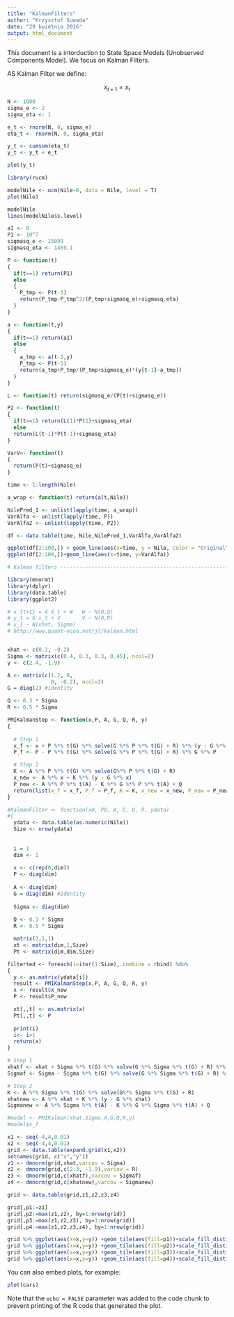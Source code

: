 ```yaml
---
title: "KalmanFilters"
author: "Krzysztof Suwada"
date: "29 kwietnia 2016"
output: html_document
---
```


This document is a intorduction to State Space Models (Unobserved Components Model). We focus on Kalman Filters.

AS Kalman Filter we define:

$$x_{t+1} = x_t$$


```r
N <- 1000
sigma_e <- 2
sigma_eta <- 1

e_t <- rnorm(N, 0, sigma_e)
eta_t <- rnorm(N, 0, sigma_eta)

y_t <- cumsum(eta_t)
y_t <- y_t + e_t

plot(y_t)

library(rucm)

modelNile <- ucm(Nile~0, data = Nile, level = T)
plot(Nile)

modelNile
lines(modelNile$s.level)

a1 <- 0
P1 <- 10^7 
sigmasq_e <- 15099
sigmasq_eta <- 1469.1

P <- function(t)
{
  if(t==1) return(P1)
  else
  {
    P_tmp <- P(t-1)
    return(P_tmp-P_tmp^2/(P_tmp+sigmasq_e)+sigmasq_eta)
  }
}

a <- function(t,y)
{
  if(t==1) return(a1)
  else
  {
    a_tmp <- a(t-1,y)
    P_tmp <- P(t-1)
    return(a_tmp+P_tmp/(P_tmp+sigmasq_e)*(y[t-1]-a_tmp))
  }
}

L <- function(t) return(sigmasq_e/(P(t)+sigmasq_e))

P2 <- function(t) 
{
  if(t==1) return(L(1)*P(1)+sigmasq_eta)
  else
  return(L(t-1)*P(t-1)+sigmasq_eta)
}

VarV<- function(t)
{
  return(P(t)+sigmasq_e)
}

time <- 1:length(Nile)

a_wrap <- function(t) return(a(t,Nile))

NilePred_1 <- unlist(lapply(time, a_wrap))
VarAlfa <- unlist(lapply(time, P))
VarAlfa2 <- unlist(lapply(time, P2))

df <- data.table(time, Nile,NilePred_1,VarAlfa,VarAlfa2)

ggplot(df[2:100,]) + geom_line(aes(x=time, y = Nile, color = "Original")) + geom_line(aes(x=time, y = NilePred_1, color = "Prediction"))
ggplot(df[2:100,])+geom_line(aes(x=time, y=VarAlfa))

# Kalman filters ----------------------------------------------------------

library(mnormt)
library(dplyr)
library(data.table)
library(ggplot2)

# x_{t+1} = A X_t + W   W ~ N(0,Q)
# y_t = G x_t + V       V ~ N(0,R)    
# x_1 ~ N(xhat, Sigma)
# http://www.quant-econ.net/jl/kalman.html


xhat <- c(0.2, -0.2)
Sigma <- matrix(c(0.4, 0.3, 0.3, 0.45), ncol=2)
y <- c(2.4, -1.9)

A <- matrix(c(1.2, 0,
              0, -0.2), ncol=2)
G = diag(2) #identity

Q <- 0.3 * Sigma 
R <- 0.5 * Sigma

PMIKalmanStep <- function(x,P, A, G, Q, R, y)
{
  
  # Step 1
  x_f <- x + P %*% t(G) %*% solve(G %*% P %*% t(G) + R) %*% (y - G %*% x)
  P_f <- P - P %*% t(G) %*% solve(G %*% P %*% t(G) + R) %*% G %*% P

  # Step 2
  K <- A %*% P %*% t(G) %*% solve(G%*% P %*% t(G) + R)
  x_new <- A %*% x + K %*% (y - G %*% x)
  P_new <- A %*% P %*% t(A) - K %*% G %*% P %*% t(A) + Q
  return(list(x_f = x_f, P_f = P_f, K = K, x_new = x_new, P_new = P_new)) 
}

#KalmanFilter <- function(x0, P0, A, G, Q, R, ydata)
#{
  ydata <- data.table(as.numeric(Nile))
  Size <- nrow(ydata)
  
  
  i = 1
  dim <- 1
  
  x <- c(rep(0,dim))
  P <- diag(dim)
  
  A <- diag(dim)
  G = diag(dim) #identity
  
  Sigma <- diag(dim)
  
  Q <- 0.3 * Sigma 
  R <- 0.5 * Sigma

  matrix(2,1,1)
  xt <- matrix(dim,1,Size)
  Pt <- matrix(dim,dim,Size)

filterted <- foreach(i=iter(1:Size),.combine = rbind) %do%
{
  y <- as.matrix(ydata[i])
  result <- PMIKalmanStep(x,P, A, G, Q, R, y)
  x <- result$x_new
  P <- result$P_new

  xt[,,t] <- as.matrix(x)
  Pt[,,t] <- P
    
  print(i)
  i<- i+1
  return(x)
}

# Step 1
xhatf <- xhat + Sigma %*% t(G) %*% solve(G %*% Sigma %*% t(G) + R) %*% (y - G %*% xhat)
Sigmaf <- Sigma - Sigma %*% t(G) %*% solve(G %*% Sigma %*% t(G) + R) %*% G %*% Sigma

# Step 2
K <- A %*% Sigma %*% t(G) %*% solve(G%*% Sigma %*% t(G) + R)
xhatnew <- A %*% xhat + K %*% (y - G %*% xhat)
Sigmanew <- A %*% Sigma %*% t(A) - K %*% G %*% Sigma %*% t(A) + Q

#model <- PMIKalman(xhat,Sigma,A,G,Q,R,y)
#model$x_f

x1 <- seq(-4,4,0.01)
x2 <- seq(-4,4,0.01)
grid <- data.table(expand.grid(x1,x2))
setnames(grid, c("x","y"))
z1 <- dmnorm(grid,xhat,varcov = Sigma)
z2 <- dmnorm(grid,c(2.3, -1.9),varcov = R)
z3 <- dmnorm(grid,c(xhatf),varcov = Sigmaf)
z4 <- dmnorm(grid,c(xhatnew),varcov = Sigmanew)

grid <- data.table(grid,z1,z2,z3,z4)

grid[,p1:=z1]
grid[,p2:=max(z1,z2), by=1:nrow(grid)]
grid[,p3:=max(z1,z2,z3), by=1:nrow(grid)]
grid[,p4:=max(z1,z2,z3,z4), by=1:nrow(grid)]

grid %>% ggplot(aes(x=x,y=y)) +geom_tile(aes(fill=p1))+scale_fill_distiller(palette="Spectral", na.value="white")
grid %>% ggplot(aes(x=x,y=y)) +geom_tile(aes(fill=p2))+scale_fill_distiller(palette="Spectral", na.value="white")
grid %>% ggplot(aes(x=x,y=y)) +geom_tile(aes(fill=p3))+scale_fill_distiller(palette="Spectral", na.value="white")
grid %>% ggplot(aes(x=x,y=y)) +geom_tile(aes(fill=p4))+scale_fill_distiller(palette="Spectral", na.value="white")

```

You can also embed plots, for example:

```r
plot(cars)
```

Note that the `echo = FALSE` parameter was added to the code chunk to prevent printing of the R code that generated the plot.
